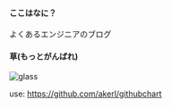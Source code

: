 #### ここはなに？

よくあるエンジニアのブログ

#### 草(もっとがんばれ)


![glass](https://https://d1q5p5okdzyz0p.cloudfront.net/grass-graph/grass-graph.svg)

use: https://github.com/akerl/githubchart
